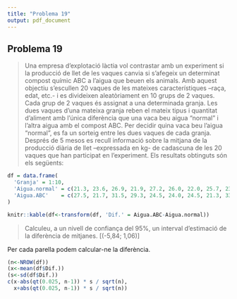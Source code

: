 ```yaml
---
title: "Problema 19"
output: pdf_document
---
```


## Problema 19

> Una empresa d’explotació làctia vol contrastar amb un experiment si la producció de llet de les vaques canvia si s’afegeix un determinat compost químic ABC a l’aigua que beuen els animals. Amb aquest objectiu s’escullen 20 vaques de les mateixes característiques –raça, edat, etc.- i es divideixen aleatòriament en 10 grups de 2 vaques. Cada grup de 2 vaques és assignat a una determinada granja. Les dues vaques d’una mateixa granja reben el mateix tipus i quantitat d’aliment amb l’única diferència que una vaca beu aigua “normal” i l’altra aigua amb el compost ABC. Per decidir quina vaca beu l’aigua “normal”, es fa un sorteig entre les dues vaques de cada granja. Després de 5 mesos es recull informació sobre la mitjana de la producció diària de llet –expressada en kg- de cadascuna de les 20 vaques que han participat en l’experiment. Els resultats obtinguts són els següents:

```r
df = data.frame(
  'Granja' = 1:10,
  'Aigua.normal' = c(21.3, 23.6, 26.9, 21.9, 27.2, 26.0, 22.0, 25.7, 23.7, 25.2),
  'Aigua.ABC'    = c(27.5, 21.7, 31.5, 29.3, 24.5, 24.0, 24.5, 21.3, 33.1, 30.0)
)
```

```r
knitr::kable(df<-transform(df, 'Dif.' = Aigua.ABC-Aigua.normal))
```

> Calculeu, a un nivell de confiança del 95%, un interval d’estimació de la diferència de mitjanes. [(-5,84; 1,06)]

Per cada parella podem calcular-ne la diferència.


```r
(n<-NROW(df))
(x<-mean(df$Dif.))
(s<-sd(df$Dif.))
c(x-abs(qt(0.025, n-1)) * s / sqrt(n), 
  x+abs(qt(0.025, n-1)) * s / sqrt(n))
```


